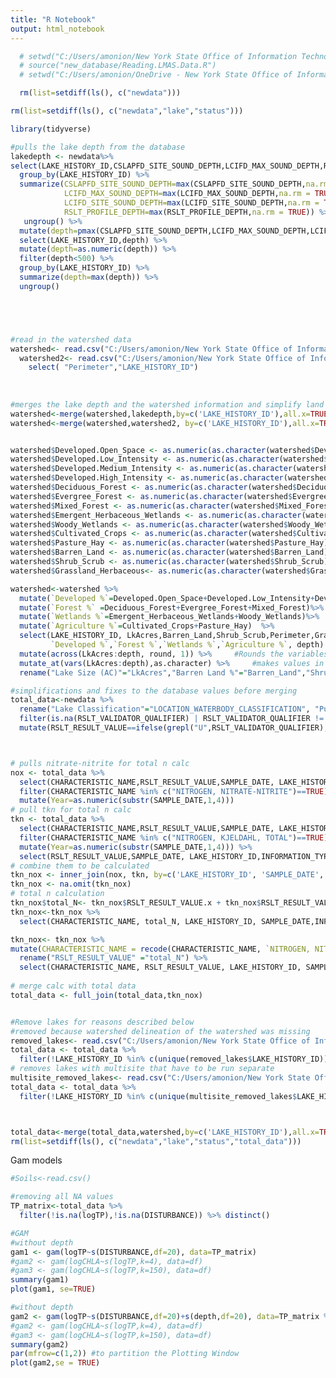 ```yaml
---
title: "R Notebook"
output: html_notebook
---
```


```r
  # setwd("C:/Users/amonion/New York State Office of Information Technology Services/BWAM - Lakes Database/Current")
  # source("new_database/Reading.LMAS.Data.R")
  # setwd("C:/Users/amonion/OneDrive - New York State Office of Information Technology Services/Rscripts/TP_Landuse")

  rm(list=setdiff(ls(), c("newdata")))

```




```r
rm(list=setdiff(ls(), c("newdata","lake","status")))

library(tidyverse)

#pulls the lake depth from the database  
lakedepth <- newdata%>%
select(LAKE_HISTORY_ID,CSLAPFD_SITE_SOUND_DEPTH,LCIFD_MAX_SOUND_DEPTH,RSLT_PROFILE_DEPTH,LCIFD_SITE_SOUND_DEPTH) %>% distinct() %>%
  group_by(LAKE_HISTORY_ID) %>%
  summarize(CSLAPFD_SITE_SOUND_DEPTH=max(CSLAPFD_SITE_SOUND_DEPTH,na.rm = TRUE),
            LCIFD_MAX_SOUND_DEPTH=max(LCIFD_MAX_SOUND_DEPTH,na.rm = TRUE),
            LCIFD_SITE_SOUND_DEPTH=max(LCIFD_SITE_SOUND_DEPTH,na.rm = TRUE),
            RSLT_PROFILE_DEPTH=max(RSLT_PROFILE_DEPTH,na.rm = TRUE)) %>%
   ungroup() %>%
  mutate(depth=pmax(CSLAPFD_SITE_SOUND_DEPTH,LCIFD_MAX_SOUND_DEPTH,LCIFD_SITE_SOUND_DEPTH,RSLT_PROFILE_DEPTH,na.rm = TRUE)) %>%
  select(LAKE_HISTORY_ID,depth) %>%
  mutate(depth=as.numeric(depth)) %>%
  filter(depth<500) %>%
  group_by(LAKE_HISTORY_ID) %>%
  summarize(depth=max(depth)) %>%
  ungroup() 





#read in the watershed data 
watershed<- read.csv("C:/Users/amonion/New York State Office of Information Technology Services/BWAM - LCI reports/LCI_Reports/data/NNC_Lakes_Watershed_Land_Use_NLCD_2016_percentages_excluding_water.csv")
  watershed2<- read.csv("C:/Users/amonion/New York State Office of Information Technology Services/BWAM - LCI reports/LCI_Reports/data/Statewide_Lake_Watershed_NLCD_2016_percentages_NHD_LakeID.csv") %>%
    select( "Perimeter","LAKE_HISTORY_ID")
   
  
  
#merges the lake depth and the watershed information and simplify land use categories
watershed<-merge(watershed,lakedepth,by=c('LAKE_HISTORY_ID'),all.x=TRUE) 
watershed<-merge(watershed,watershed2, by=c('LAKE_HISTORY_ID'),all.x=TRUE)


watershed$Developed.Open_Space <- as.numeric(as.character(watershed$Developed.Open_Space))
watershed$Developed.Low_Intensity <- as.numeric(as.character(watershed$Developed.Low_Intensity))
watershed$Developed.Medium_Intensity <- as.numeric(as.character(watershed$Developed.Medium_Intensity))
watershed$Developed.High_Intensity <- as.numeric(as.character(watershed$Developed.High_Intensity))
watershed$Deciduous_Forest <- as.numeric(as.character(watershed$Deciduous_Forest))
watershed$Evergree_Forest <- as.numeric(as.character(watershed$Evergree_Forest))
watershed$Mixed_Forest <- as.numeric(as.character(watershed$Mixed_Forest))
watershed$Emergent_Herbaceous_Wetlands <- as.numeric(as.character(watershed$Emergent_Herbaceous_Wetlands))
watershed$Woody_Wetlands <- as.numeric(as.character(watershed$Woody_Wetlands))
watershed$Cultivated_Crops <- as.numeric(as.character(watershed$Cultivated_Crops))
watershed$Pasture_Hay <- as.numeric(as.character(watershed$Pasture_Hay))
watershed$Barren_Land <- as.numeric(as.character(watershed$Barren_Land))
watershed$Shrub_Scrub <- as.numeric(as.character(watershed$Shrub_Scrub))
watershed$Grassland_Herbaceous<- as.numeric(as.character(watershed$Grassland_Herbaceous))

watershed<-watershed %>%
  mutate(`Developed %`=Developed.Open_Space+Developed.Low_Intensity+Developed.Medium_Intensity+Developed.High_Intensity) %>%
  mutate(`Forest %` =Deciduous_Forest+Evergree_Forest+Mixed_Forest)%>%  #combines categories 
  mutate(`Wetlands %`=Emergent_Herbaceous_Wetlands+Woody_Wetlands)%>%
  mutate(`Agriculture %`=Cultivated_Crops+Pasture_Hay)  %>% 
  select(LAKE_HISTORY_ID, LkAcres,Barren_Land,Shrub_Scrub,Perimeter,Grassland_Herbaceous,
         `Developed %`,`Forest %`,`Wetlands %`,`Agriculture %`, depth) %>% distinct() %>%
  mutate(across(LkAcres:depth, round, 1)) %>%     #Rounds the variables to nearest tenth 
  mutate_at(vars(LkAcres:depth),as.character) %>%     #makes values in chart characters for easy manipulation in future charts
  rename("Lake Size (AC)"="LkAcres","Barren Land %"="Barren_Land","Shrub Scrub %"="Shrub_Scrub","Grassland Herbaceous %"="Grassland_Herbaceous", "Perimeter (m)"="Perimeter",  "Depth (m)"="depth" )

#simplifications and fixes to the database values before merging
total_data<-newdata %>% 
  rename("Lake Classification"="LOCATION_WATERBODY_CLASSIFICATION", "Public Water Supply"= "PWS")%>%
  filter(is.na(RSLT_VALIDATOR_QUALIFIER) | RSLT_VALIDATOR_QUALIFIER != "R") %>% 
  mutate(RSLT_RESULT_VALUE==ifelse(grepl("U",RSLT_VALIDATOR_QUALIFIER),RSLT_METHOD_DETECTION_LIMIT/2,RSLT_RESULT_VALUE))



# pulls nitrate-nitrite for total n calc
nox <- total_data %>% 
  select(CHARACTERISTIC_NAME,RSLT_RESULT_VALUE,SAMPLE_DATE, LAKE_HISTORY_ID,INFORMATION_TYPE) %>% 
  filter(CHARACTERISTIC_NAME %in% c("NITROGEN, NITRATE-NITRITE")==TRUE) %>% 
  mutate(Year=as.numeric(substr(SAMPLE_DATE,1,4))) 
# pull tkn for total n calc 
tkn <- total_data %>% 
  select(CHARACTERISTIC_NAME,RSLT_RESULT_VALUE,SAMPLE_DATE, LAKE_HISTORY_ID, INFORMATION_TYPE) %>% 
  filter(CHARACTERISTIC_NAME %in% c("NITROGEN, KJELDAHL, TOTAL")==TRUE) %>% 
  mutate(Year=as.numeric(substr(SAMPLE_DATE,1,4))) %>% 
  select(RSLT_RESULT_VALUE,SAMPLE_DATE, LAKE_HISTORY_ID,INFORMATION_TYPE)
# combine them to be calculated 
tkn_nox <- inner_join(nox, tkn, by=c('LAKE_HISTORY_ID', 'SAMPLE_DATE','INFORMATION_TYPE'))
tkn_nox <- na.omit(tkn_nox) 
# total n calculation 
tkn_nox$total_N<- tkn_nox$RSLT_RESULT_VALUE.x + tkn_nox$RSLT_RESULT_VALUE.y
tkn_nox<-tkn_nox %>% 
  select(CHARACTERISTIC_NAME, total_N, LAKE_HISTORY_ID, SAMPLE_DATE,INFORMATION_TYPE)

tkn_nox<- tkn_nox %>% 
mutate(CHARACTERISTIC_NAME = recode(CHARACTERISTIC_NAME, `NITROGEN, NITRATE-NITRITE` = "NITROGEN, TOTAL")) %>% 
  rename("RSLT_RESULT_VALUE" ="total_N") %>% 
  select(CHARACTERISTIC_NAME, RSLT_RESULT_VALUE, LAKE_HISTORY_ID, SAMPLE_DATE, INFORMATION_TYPE)
 
# merge calc with total data 
total_data <- full_join(total_data,tkn_nox)


#Remove lakes for reasons described below 
#removed because watershed delineation of the watershed was missing
removed_lakes<- read.csv("C:/Users/amonion/New York State Office of Information Technology Services/BWAM - LCI reports/LCI_Reports/remove.lakes.to.fix.later.csv")
total_data <- total_data %>%
  filter(!LAKE_HISTORY_ID %in% c(unique(removed_lakes$LAKE_HISTORY_ID)))
# removes lakes with multisite that have to be run separate
multisite_removed_lakes<- read.csv("C:/Users/amonion/New York State Office of Information Technology Services/BWAM - LCI reports/LCI_Reports/multisite_removed.csv")
total_data <- total_data %>%
  filter(!LAKE_HISTORY_ID %in% c(unique(multisite_removed_lakes$LAKE_HISTORY_ID)))



total_data<-merge(total_data,watershed,by=c('LAKE_HISTORY_ID'),all.x=TRUE)
rm(list=setdiff(ls(), c("newdata","lake","status","total_data")))
```

Gam models

```r

#Soils<-read.csv()

#removing all NA values
TP_matrix<-total_data %>% 
  filter(!is.na(logTP),!is.na(DISTURBANCE)) %>% distinct()

#GAM
#without depth
gam1 <- gam(logTP~s(DISTURBANCE,df=20), data=TP_matrix)
#gam2 <- gam(logCHLA~s(logTP,k=4), data=df)
#gam3 <- gam(logCHLA~s(logTP,k=150), data=df)
summary(gam1)
plot(gam1, se=TRUE)

#without depth
gam2 <- gam(logTP~s(DISTURBANCE,df=20)+s(depth,df=20), data=TP_matrix %>% filter(!is.na(depth)))
#gam2 <- gam(logCHLA~s(logTP,k=4), data=df)
#gam3 <- gam(logCHLA~s(logTP,k=150), data=df)
summary(gam2)
par(mfrow=c(1,2)) #to partition the Plotting Window
plot(gam2,se = TRUE)


```








